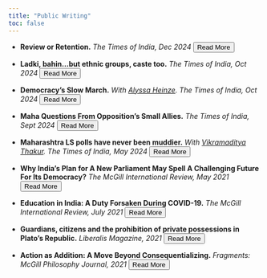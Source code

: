 ---
title: "Public Writing"
toc: false
---

-   **Review or Retention.** *The Times of India, Dec 2024* <button onclick="window.open('https://www.dropbox.com/scl/fi/w8pky5xiwz1irg7n26gyc/review-or-retention.jpg?rlkey=iuqxjbpq5uiro325t1vhtlveo&st=m8kaavak&dl=0', '_blank')">Read More</button>

-   **Ladki, bahin…but ethnic groups, caste too.** *The Times of India, Oct 2024* <button onclick="window.open('https://www.dropbox.com/scl/fi/24w79289gwvd244k1dtth/ladki-bahin.jpg?rlkey=no0zuwgt5oboyvk6p2ruu9ppt&st=c9jvb0ic&dl=0', '_blank')">Read More</button>

-   **Democracy's Slow March.** *With [Alyssa Heinze](https://alyssaheinze.github.io/).* *The Times of India, Oct 2024* <button onclick="window.open('https://www.dropbox.com/scl/fi/zbnhoumkpf03e9d9us870/democracy-on-a-slow-march.jpg?rlkey=bn9dqywsv6hsl9929ea86iuye&st=aos9cup6&dl=0', '_blank')">Read More</button>

-   **Maha Questions From Opposition's Small Allies.** *The Times of India, Sept 2024* <button onclick="window.open('https://www.dropbox.com/scl/fi/6gsbweho679ti79hxqq4i/maha-questions-from-small-allies.jpg?rlkey=5tycz1rzhz3uub3qc8h3hnd33&st=zq7jdtea&dl=0', '_blank')">Read More</button>

-   **Maharashtra LS polls have never been muddier.** *With [Vikramaditya Thakur](https://www.udel.edu/academics/colleges/cas/units/departments/anthropology/our-people/vikramaditya-thakur/).* *The Times of India, May 2024* <button onclick="window.open('https://www.dropbox.com/scl/fi/14kpsk52qgt1r71grpg24/maha-gondhal.jpg?rlkey=ku4raynl1p0njzze8o6c9wd0h&st=irf9eprv&dl=0', '_blank')">Read More</button>

-   **Why India’s Plan for A New Parliament May Spell A Challenging Future For Its Democracy?** *The McGill International Review, May 2021* <button onclick="window.open('https://www.mironline.ca/why-indias-plan-for-a-new-parliament-may-spell-a-challenging-future-for-its-democracy/', '_blank')">Read More</button>

-   **Education in India: A Duty Forsaken During COVID-19.** *The McGill International Review, July 2021* <button onclick="window.open('https://www.mironline.ca/education-in-india-a-right-forsaken-during-covid-19/', '_blank')">Read More</button>

-   **Guardians, citizens and the prohibition of private possessions in Plato's Republic.** *Liberalis Magazine, 2021* <button onclick="window.open('files/plato republic.jpg', '_blank')">Read More</button>

-   **Action as Addition: A Move Beyond Consequentializing.** *Fragments: McGill Philosophy Journal, 2021* <button onclick="window.open('https://00ff1226-c9ea-453e-baa6-e67819b43f30.filesusr.com/ugd/bc8784_cc48e86634aa4c4ca45aac27c1a3ee11.pdf', '_blank')">Read More</button>
